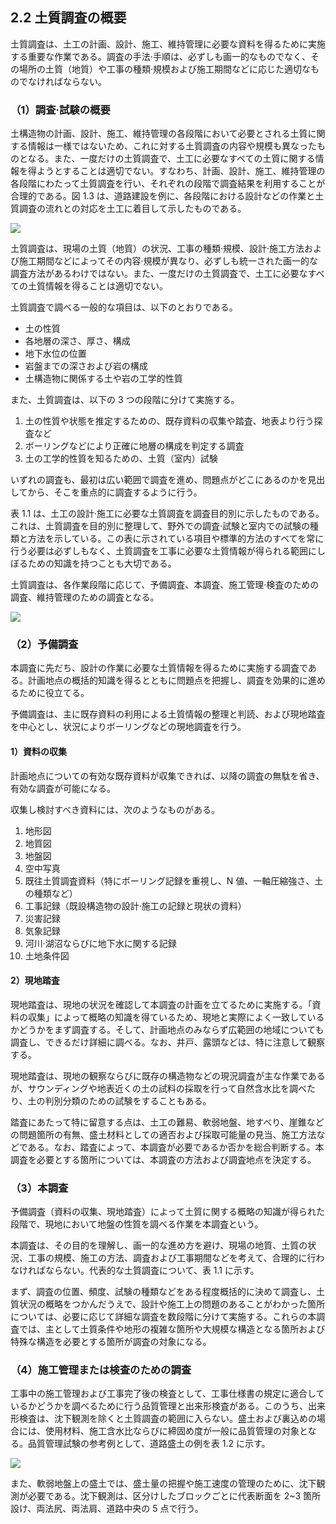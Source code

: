 
## 2.2 土質調査の概要

土質調査は、土工の計画、設計、施工、維持管理に必要な資料を得るために実施する重要な作業である。調査の手法·手順は、必ずしも画一的なものでなく、その場所の土質（地質）や工事の種類·規模および施工期間などに応じた適切なものでなければならない。

### （1）調査·試験の概要

土構造物の計画、設計、施工、維持管理の各段階において必要とされる土質に関する情報は一様ではないため、これに対する土質調査の内容や規模も異なったものとなる。また、一度だけの土質調査で、土工に必要なすべての土質に関する情報を得ようとすることは適切でない。すなわち、計画、設計、施工、維持管理の各段階にわたって土質調査を行い、それぞれの段階で調査結果を利用することが合理的である。図 1.3 は、道路建設を例に、各段階における設計などの作業と土質調査の流れとの対応を土工に着目して示したものである。

![](/images/construction-management/section1/0103.jpg)

土質調査は、現場の土質（地質）の状況、工事の種類·規模、設計·施工方法および施工期間などによってその内容·規模が異なり、必ずしも統一された画一的な調査方法があるわけではない。また、一度だけの土質調査で、土工に必要なすべての土質情報を得ることは適切でない。

土質調査で調べる一般的な項目は、以下のとおりである。

- 土の性質
- 各地層の深さ、厚さ、構成
- 地下水位の位置
- 岩盤までの深さおよび岩の構成
- 土構造物に関係する土や岩の工学的性質

また、土質調査は、以下の 3 つの段階に分けて実施する。

1. 土の性質や状態を推定するための、既存資料の収集や踏査、地表より行う探査など
2. ボーリングなどにより正確に地層の構成を判定する調査
3. 土の工学的性質を知るための、土質（室内）試験

いずれの調査も、最初は広い範囲で調査を進め、問題点がどこにあるのかを見出してから、そこを重点的に調査するように行う。

表 1.1 は、土工の設計·施工に必要な土質調査を調査目的別に示したものである。これは、土質調査を目的別に整理して、野外での調査·試験と室内での試験の種類と方法を示している。この表に示されている項目や標準的方法のすべてを常に行う必要は必ずしもなく、土質調査を工事に必要な土質情報が得られる範囲にしぼるための知識を持つことも大切である。

土質調査は、各作業段階に応じて、予備調査、本調査、施工管理·検査のための調査、維持管理のための調査となる。

![](/images/construction-management/section1/table_0101.jpg)

### （2）予備調査

本調査に先だち、設計の作業に必要な土質情報を得るために実施する調査である。計画地点の概括的知識を得るとともに問題点を把握し、調査を効果的に進めるために役立てる。

予備調査は、主に既存資料の利用による土質情報の整理と判読、および現地踏査を中心とし、状況によりボーリングなどの現地調査を行う。

#### 1）資料の収集

計画地点についての有効な既存資料が収集できれば、以降の調査の無駄を省き、有効な調査が可能になる。

収集し検討すべき資料には、次のようなものがある。

1. 地形図
2. 地質図
3. 地盤図
4. 空中写真
5. 既往土質調査資料（特にボーリング記録を重視し、N 値、一軸圧縮強さ、土の種類など）
6. 工事記録（既設構造物の設計·施工の記録と現状の資料）
7. 災害記録
8. 気象記録
9. 河川·湖沼ならびに地下水に関する記録
10. 土地条件図

#### 2）現地踏査

現地踏査は、現地の状況を確認して本調査の計画を立てるために実施する。「資料の収集」によって概略の知識を得ているため、現地と実際によく一致しているかどうかをまず調査する。そして、計画地点のみならず広範囲の地域についても調査し、できるだけ詳細に調べる。なお、井戸、露頭などは、特に注意して観察する。

現地踏査は、現地の観察ならびに既存の構造物などの現況調査が主な作業であるが、サウンディングや地表近くの土の試料の採取を行って自然含水比を調べたり、土の判別分類のための試験をすることもある。

踏査にあたって特に留意する点は、土工の難易、軟弱地盤、地すべり、崖錐などの問題箇所の有無、盛土材料としての適否および採取可能量の見当、施工方法などである。なお、踏査によって、本調査が必要であるか否かを総合判断する。本調査を必要とする箇所については、本調査の方法および調査地点を決定する。

### （3）本調査

予備調査（資料の収集、現地踏査）によって土質に関する概略の知識が得られた段階で、現地において地盤の性質を調べる作業を本調査という。

本調査は、その目的を理解し、画一的な進め方を避け、現場の地質、土質の状況、工事の規模、施工の方法、調査および工事期間などを考えて、合理的に行わなければならない。代表的な土質調査について、表 1.1 に示す。

まず、調査の位置、頻度、試験の種類などをある程度概括的に決めて調査し、土質状況の概略をつかんだうえで、設計や施工上の問題のあることがわかった箇所については、必要に応じて詳細な調査を数段階に分けて実施する。これらの本調査では、主として土質条件や地形の複雑な箇所や大規模な構造となる箇所および特殊な構造を必要とする箇所が調査の対象になる。

### （4）施工管理または検査のための調査

工事中の施工管理および工事完了後の検査として、工事仕様書の規定に適合しているかどうかを調べるために行う品質管理と出来形検査がある。このうち、出来形検査は、沈下観測を除くと土質調査の範囲に入らない。盛土および裏込めの場合には、使用材料、施工含水比ならびに締固め度が一般に品質管理の対象となる。品質管理試験の参考例として、道路盛土の例を表 1.2 に示す。

![](/images/construction-management/section1/table_0102.jpg)

また、軟弱地盤上の盛土では、盛土量の把握や施工速度の管理のために、沈下観測が必要である。沈下観測は、区分けしたブロックごとに代表断面を 2~3 箇所設け、両法尻、両法肩、道路中央の 5 点で行う。

